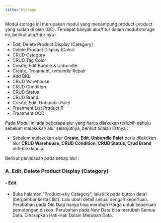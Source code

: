 ```yaml
---
title: Storage
---
```


Modul storage ini merupakan modul yang menampung product-product yang sudah di olah (QC). Terdapat banyak alur/fitur dalam modul storage ini, berikut alur/fitur nya :

- Edit, Delete Product Display (Category)
- Delete Product Display (Color)
- CRUD Category
- CRUD Tag Color
- Create, Edit Bundle & Unbundle
- Create, Treatment, unbundle Repair
- Add BKL
- CRUD Warehouse
- CRUD Condition
- CRUD Status
- CRUD Brand
- Create, Edit, Unbundle Palet
- Treatment List Product R
- Treatment QCD

Pada Modul ini ada beberapa alur yang harus dilakukan terlebih dahulu sebelum melakukan alur selanjutnya, berikut adalah listnya :

- Sebelum melakukan alur **Create, Edit, Unbundle Palet** perlu dilakukan alur **CRUD Warehouse, CRUD Condition, CRUD Status, Crud Brand** terlebih dahulu.

Berikut penjelasan pada setiap alur :

### A. Edit, Delete Product Display (Category)

#### - Edit

- Buka halaman “Product->by Category”, lalu klik pada button detail (bergambar kertas list). Lalu ubah detail sesuai dengan keperluan. Perubahan pada Old Data hanya bisa merubah Harga untuk keperluan pemotongan diskon. Perubahan pada New Data bisa merubah Semua Data. Diharapkan Hati-Hati Dalam Merubah Data.
